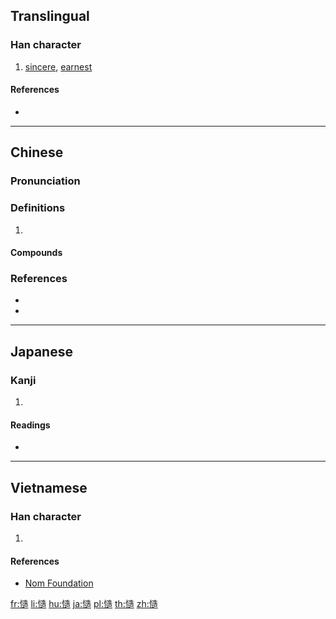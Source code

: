 ==Translingual==

===Han character===
{{Han char|rn=61|rad=心|as=11|sn=14|four=94036|canj=PYHR|ids=⿰忄造}}

# [[sincere]], [[earnest]]

====References====
* {{Han ref|kx=0399.160|dkj=11114|dj=0739.050|hdz=42337.060|uh=6165|ud=24933|bh=E1D1|bd=57809}}

----

==Chinese==
{{zh-forms}}

===Pronunciation===
{{zh-pron
|m=zào,cào
|c=zou6,cou3
|mc=y
|oc=y
|cat=
}}

===Definitions===
{{zh-hanzi}}

# {{rfdef|zh}}

====Compounds====
{{zh-der|慥慥|陳慥}}

===References===
* {{R:twedu|B01177}}
* {{R:yue:Hanzi}}

----

==Japanese==

===Kanji===
{{ja-kanji|grade=|rs=心11}}

# {{defn|lang=ja|sort=心11}}

====Readings====
* {{ja-readings|on=[[ぞう]] (zō), [[そう]] (sō)|kun=[[たしか]] (tashika)}}

----

==Vietnamese==

===Han character===
{{vi-readings|rs=心11|hanviet=tháo}}

# {{defn|lang=vi|sort=心11}}

====References====
* [http://nomfoundation.org/common/nom_details.php?codepoint=6165 Nom Foundation]

[[fr:慥]]
[[li:慥]]
[[hu:慥]]
[[ja:慥]]
[[pl:慥]]
[[th:慥]]
[[zh:慥]]